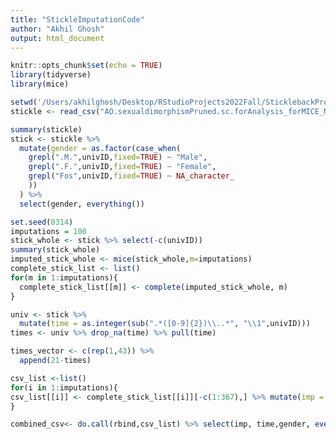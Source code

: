 ```yaml
---
title: "StickleImputationCode"
author: "Akhil Ghosh"
output: html_document
---
```


```r
knitr::opts_chunk$set(echo = TRUE)
library(tidyverse)
library(mice)
```

```r
setwd('/Users/akhilghosh/Desktop/RStudioProjects2022Fall/SticklebackProject/RawData_ReadOnly')
stickle <- read_csv("AO.sexualdimorphismPruned.sc.forAnalysis_forMICE_Modeling_20June2023.csv")

summary(stickle)
stick <- stickle %>% 
  mutate(gender = as.factor(case_when(
    grepl(".M.",univID,fixed=TRUE) ~ "Male",
    grepl(".F.",univID,fixed=TRUE) ~ "Female",
    grepl("Fos",univID,fixed=TRUE) ~ NA_character_
    ))
  ) %>% 
  select(gender, everything())

```

```r
set.seed(0314)
imputations = 100
stick_whole <- stick %>% select(-c(univID))
summary(stick_whole)
imputed_stick_whole <- mice(stick_whole,m=imputations)
complete_stick_list <- list()
for(m in 1:imputations){
  complete_stick_list[[m]] <- complete(imputed_stick_whole, m)
}
```


```r
univ <- stick %>% 
  mutate(time = as.integer(sub(".*([0-9]{2})\\..*", "\\1",univID)))
times <- univ %>% drop_na(time) %>% pull(time)

times_vector <- c(rep(1,43)) %>% 
  append(21-times)
```


```r
csv_list <-list()
for(i in 1:imputations){
csv_list[[i]] <- complete_stick_list[[i]][-c(1:367),] %>% mutate(imp = rep(i, 814), time = times_vector)
}

combined_csv<- do.call(rbind,csv_list) %>% select(imp, time,gender, everything())
```


